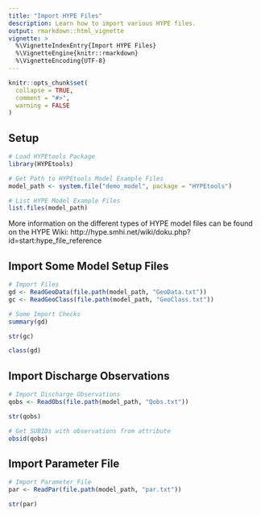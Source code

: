 ```yaml
---
title: "Import HYPE Files"
description: Learn how to import various HYPE files.
output: rmarkdown::html_vignette
vignette: >
  %\VignetteIndexEntry{Import HYPE Files}
  %\VignetteEngine{knitr::rmarkdown}
  %\VignetteEncoding{UTF-8}
---
```


```r
knitr::opts_chunk$set(
  collapse = TRUE,
  comment = "#>",
  warning = FALSE
)
```

## Setup
```r
# Load HYPEtools Package
library(HYPEtools)

# Get Path to HYPEtools Model Example Files
model_path <- system.file("demo_model", package = "HYPEtools")

# List HYPE Model Example Files
list.files(model_path)
```

More information on the different types of HYPE model files can be found on the HYPE Wiki: http://hype.smhi.net/wiki/doku.php?id=start:hype_file_reference

## Import Some Model Setup Files
```r
# Import Files
gd <- ReadGeoData(file.path(model_path, "GeoData.txt"))
gc <- ReadGeoClass(file.path(model_path, "GeoClass.txt"))

# Some Import Checks
summary(gd)

str(gc)

class(gd)
```

## Import Discharge Observations
```r
# Import Discharge Observations
qobs <- ReadObs(file.path(model_path, "Qobs.txt"))

str(qobs)

# Get SUBIDs with observations from attribute
obsid(qobs)
```

## Import Parameter File
```r
# Import Parameter File
par <- ReadPar(file.path(model_path, "par.txt"))

str(par)
```
